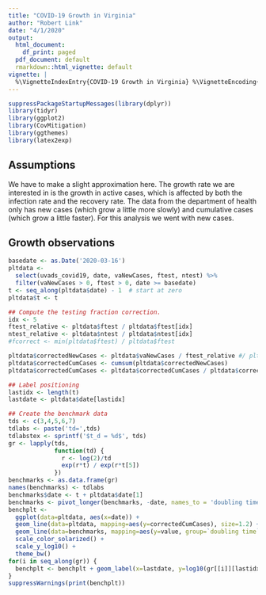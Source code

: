 ```yaml
---
title: "COVID-19 Growth in Virginia"
author: "Robert Link"
date: "4/1/2020"
output:
  html_document:
    df_print: paged
  pdf_document: default
  rmarkdown::html_vignette: default
vignette: |
  %\VignetteIndexEntry{COVID-19 Growth in Virginia} %\VignetteEncoding{UTF-8} %\VignetteEngine{knitr::rmarkdown}
---
```


```r
suppressPackageStartupMessages(library(dplyr))
library(tidyr)
library(ggplot2)
library(CovMitigation)
library(ggthemes)
library(latex2exp)
```

## Assumptions

We have to make a slight approximation here.  The growth rate we are interested
in is the growth in active cases, which is affected by both the infection rate and
the recovery rate.  The data from the department of health only has new cases (which
grow a little more slowly) and cumulative cases (which grow a little faster).  For
this analysis we went with new cases.

## Growth observations

```r
basedate <- as.Date('2020-03-16')
pltdata <- 
  select(uvads_covid19, date, vaNewCases, ftest, ntest) %>%
  filter(vaNewCases > 0, ftest > 0, date >= basedate)
t <- seq_along(pltdata$date) - 1  # start at zero
pltdata$t <- t

## Compute the testing fraction correction.
idx <- 5
ftest_relative <- pltdata$ftest / pltdata$ftest[idx]
ntest_relative <- pltdata$ntest / pltdata$ntest[idx]
#fcorrect <- min(pltdata$ftest) / pltdata$ftest

pltdata$correctedNewCases <- pltdata$vaNewCases / ftest_relative #/ pltdata$vaNewCases[1]
pltdata$correctedCumCases <- cumsum(pltdata$correctedNewCases)
pltdata$correctedCumCases <- pltdata$correctedCumCases / pltdata$correctedCumCases[idx]

## Label positioning
lastidx <- length(t)
lastdate <- pltdata$date[lastidx]

## Create the benchmark data
tds <- c(3,4,5,6,7)
tdlabs <- paste('td=',tds)
tdlabstex <- sprintf('$t_d = %d$', tds)
gr <- lapply(tds, 
             function(td) {
               r <- log(2)/td
               exp(r*t) / exp(r*t[5])
             })
benchmarks <- as.data.frame(gr)
names(benchmarks) <- tdlabs
benchmarks$date <- t + pltdata$date[1]
benchmarks <- pivot_longer(benchmarks, -date, names_to = 'doubling time')
benchplt <- 
  ggplot(data=pltdata, aes(x=date)) + 
  geom_line(data=pltdata, mapping=aes(y=correctedCumCases), size=1.2) +
  geom_line(data=benchmarks, mapping=aes(y=value, group=`doubling time`), color='lightgrey') +
  scale_color_solarized() +
  scale_y_log10() +
  theme_bw()
for(i in seq_along(gr)) {
  benchplt <- benchplt + geom_label(x=lastdate, y=log10(gr[[i]][lastidx]), label=TeX(tdlabstex[i]))
}
suppressWarnings(print(benchplt))
```
